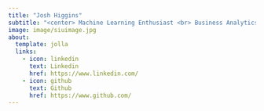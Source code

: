 ```yaml
---
title: "Josh Higgins"
subtitle: "<center> Machine Learning Enthusiast <br> Business Analytics Major <br> Southern Illinois University Carbondale" 
image: image/siuimage.jpg
about:
  template: jolla
  links: 
    - icon: linkedin
      text: Linkedin
      href: https://www.linkedin.com/
    - icon: github
      text: Github
      href: https://www.github.com/
---
```




